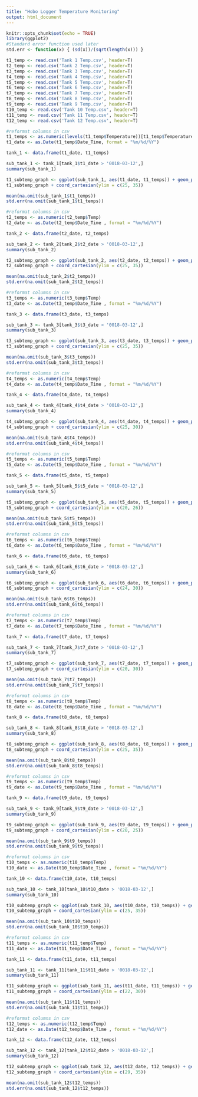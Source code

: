 ```yaml
---
title: "Hobo Logger Temperature Monitoring"
output: html_document
---
```


```r
knitr::opts_chunk$set(echo = TRUE)
library(ggplot2)
#Standard error function used later
std.err <- function(x) { (sd(x))/(sqrt(length(x))) }
```

```r
t1_temp <- read.csv('Tank 1 Temp.csv', header=T)
t2_temp <- read.csv('Tank 2 Temp.csv', header=T)
t3_temp <- read.csv('Tank 3 Temp.csv', header=T)
t4_temp <- read.csv('Tank 4 Temp.csv', header=T)
t5_temp <- read.csv('Tank 5 Temp.csv', header=T)
t6_temp <- read.csv('Tank 6 Temp.csv', header=T)
t7_temp <- read.csv('Tank 7 Temp.csv', header=T)
t8_temp <- read.csv('Tank 8 Temp.csv', header=T)
t9_temp <- read.csv('Tank 9 Temp.csv', header=T)
t10_temp <- read.csv('Tank 10 Temp.csv', header=T)
t11_temp <- read.csv('Tank 11 Temp.csv', header=T)
t12_temp <- read.csv('Tank 12 Temp.csv', header=T)
```

```r
#reformat columns in csv
t1_temps <- as.numeric(levels(t1_temp$Temperature))[t1_temp$Temperature]
t1_date <- as.Date(t1_temp$Date_Time, format = "%m/%d/%Y")

tank_1 <- data.frame(t1_date, t1_temps)

sub_tank_1 <- tank_1[tank_1$t1_date > '0018-03-12',]
summary(sub_tank_1)

t1_subtemp_graph <- ggplot(sub_tank_1, aes(t1_date, t1_temps)) + geom_point()
t1_subtemp_graph + coord_cartesian(ylim = c(25, 35))
```
```r
mean(na.omit(sub_tank_1$t1_temps))
std.err(na.omit(sub_tank_1$t1_temps))
```



```r
#reformat columns in csv
t2_temps <- as.numeric(t2_temp$Temp)
t2_date <- as.Date(t2_temp$Date_Time , format = "%m/%d/%Y")

tank_2 <- data.frame(t2_date, t2_temps)

sub_tank_2 <- tank_2[tank_2$t2_date > '0018-03-12',]
summary(sub_tank_2)

t2_subtemp_graph <- ggplot(sub_tank_2, aes(t2_date, t2_temps)) + geom_point()
t2_subtemp_graph + coord_cartesian(ylim = c(25, 35))
```


```r
mean(na.omit(sub_tank_2$t2_temps))
std.err(na.omit(sub_tank_2$t2_temps))
```

```r
#reformat columns in csv
t3_temps <- as.numeric(t3_temp$Temp)
t3_date <- as.Date(t3_temp$Date_Time , format = "%m/%d/%Y")

tank_3 <- data.frame(t3_date, t3_temps)

sub_tank_3 <- tank_3[tank_3$t3_date > '0018-03-12',]
summary(sub_tank_3)

t3_subtemp_graph <- ggplot(sub_tank_3, aes(t3_date, t3_temps)) + geom_point()
t3_subtemp_graph + coord_cartesian(ylim = c(25, 35))
```
```r
mean(na.omit(sub_tank_3$t3_temps))
std.err(na.omit(sub_tank_3$t3_temps))
```


```r
#reformat columns in csv
t4_temps <- as.numeric(t4_temp$Temp)
t4_date <- as.Date(t4_temp$Date_Time , format = "%m/%d/%Y")

tank_4 <- data.frame(t4_date, t4_temps)

sub_tank_4 <- tank_4[tank_4$t4_date > '0018-03-12',]
summary(sub_tank_4)

t4_subtemp_graph <- ggplot(sub_tank_4, aes(t4_date, t4_temps)) + geom_point()
t4_subtemp_graph + coord_cartesian(ylim = c(25, 30))
```
```r
mean(na.omit(sub_tank_4$t4_temps))
std.err(na.omit(sub_tank_4$t4_temps))
```


```r
#reformat columns in csv
t5_temps <- as.numeric(t5_temp$Temp)
t5_date <- as.Date(t5_temp$Date_Time , format = "%m/%d/%Y")

tank_5 <- data.frame(t5_date, t5_temps)

sub_tank_5 <- tank_5[tank_5$t5_date > '0018-03-12',]
summary(sub_tank_5)

t5_subtemp_graph <- ggplot(sub_tank_5, aes(t5_date, t5_temps)) + geom_point()
t5_subtemp_graph + coord_cartesian(ylim = c(20, 26))
```
```r
mean(na.omit(sub_tank_5$t5_temps))
std.err(na.omit(sub_tank_5$t5_temps))
```


```r
#reformat columns in csv
t6_temps <- as.numeric(t6_temp$Temp)
t6_date <- as.Date(t6_temp$Date_Time , format = "%m/%d/%Y")

tank_6 <- data.frame(t6_date, t6_temps)

sub_tank_6 <- tank_6[tank_6$t6_date > '0018-03-12',]
summary(sub_tank_6)

t6_subtemp_graph <- ggplot(sub_tank_6, aes(t6_date, t6_temps)) + geom_point()
t6_subtemp_graph + coord_cartesian(ylim = c(24, 30))
```
```r
mean(na.omit(sub_tank_6$t6_temps))
std.err(na.omit(sub_tank_6$t6_temps))
```



```r
#reformat columns in csv
t7_temps <- as.numeric(t7_temp$Temp)
t7_date <- as.Date(t7_temp$Date_Time , format = "%m/%d/%Y")

tank_7 <- data.frame(t7_date, t7_temps)

sub_tank_7 <- tank_7[tank_7$t7_date > '0018-03-12',]
summary(sub_tank_7)

t7_subtemp_graph <- ggplot(sub_tank_7, aes(t7_date, t7_temps)) + geom_point()
t7_subtemp_graph + coord_cartesian(ylim = c(20, 30))
```
```r
mean(na.omit(sub_tank_7$t7_temps))
std.err(na.omit(sub_tank_7$t7_temps))
```


```r
#reformat columns in csv
t8_temps <- as.numeric(t8_temp$Temp)
t8_date <- as.Date(t8_temp$Date_Time , format = "%m/%d/%Y")

tank_8 <- data.frame(t8_date, t8_temps)

sub_tank_8 <- tank_8[tank_8$t8_date > '0018-03-12',]
summary(sub_tank_8)

t8_subtemp_graph <- ggplot(sub_tank_8, aes(t8_date, t8_temps)) + geom_point()
t8_subtemp_graph + coord_cartesian(ylim = c(25, 35))
```
```r
mean(na.omit(sub_tank_8$t8_temps))
std.err(na.omit(sub_tank_8$t8_temps))
```



```r
#reformat columns in csv
t9_temps <- as.numeric(t9_temp$Temp)
t9_date <- as.Date(t9_temp$Date_Time , format = "%m/%d/%Y")

tank_9 <- data.frame(t9_date, t9_temps)

sub_tank_9 <- tank_9[tank_9$t9_date > '0018-03-12',]
summary(sub_tank_9)

t9_subtemp_graph <- ggplot(sub_tank_9, aes(t9_date, t9_temps)) + geom_point()
t9_subtemp_graph + coord_cartesian(ylim = c(20, 25))
```
```r
mean(na.omit(sub_tank_9$t9_temps))
std.err(na.omit(sub_tank_9$t9_temps))
```


```r
#reformat columns in csv
t10_temps <- as.numeric(t10_temp$Temp)
t10_date <- as.Date(t10_temp$Date_Time , format = "%m/%d/%Y")

tank_10 <- data.frame(t10_date, t10_temps)

sub_tank_10 <- tank_10[tank_10$t10_date > '0018-03-12',]
summary(sub_tank_10)

t10_subtemp_graph <- ggplot(sub_tank_10, aes(t10_date, t10_temps)) + geom_point()
t10_subtemp_graph + coord_cartesian(ylim = c(25, 35))
```
```r
mean(na.omit(sub_tank_10$t10_temps))
std.err(na.omit(sub_tank_10$t10_temps))
```


```r
#reformat columns in csv
t11_temps <- as.numeric(t11_temp$Temp)
t11_date <- as.Date(t11_temp$Date_Time , format = "%m/%d/%Y")

tank_11 <- data.frame(t11_date, t11_temps)

sub_tank_11 <- tank_11[tank_11$t11_date > '0018-03-12',]
summary(sub_tank_11)

t11_subtemp_graph <- ggplot(sub_tank_11, aes(t11_date, t11_temps)) + geom_point()
t11_subtemp_graph + coord_cartesian(ylim = c(22, 30))
```
```r
mean(na.omit(sub_tank_11$t11_temps))
std.err(na.omit(sub_tank_11$t11_temps))
```


```r
#reformat columns in csv
t12_temps <- as.numeric(t12_temp$Temp)
t12_date <- as.Date(t12_temp$Date_Time , format = "%m/%d/%Y")

tank_12 <- data.frame(t12_date, t12_temps)

sub_tank_12 <- tank_12[tank_12$t12_date > '0018-03-12',]
summary(sub_tank_12)

t12_subtemp_graph <- ggplot(sub_tank_12, aes(t12_date, t12_temps)) + geom_point()
t12_subtemp_graph + coord_cartesian(ylim = c(29, 35))
```
```r
mean(na.omit(sub_tank_12$t12_temps))
std.err(na.omit(sub_tank_12$t12_temps))
```

